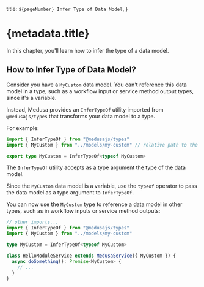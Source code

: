   title: `${pageNumber} Infer Type of Data Model`,
}

# {metadata.title}

In this chapter, you'll learn how to infer the type of a data model.

## How to Infer Type of Data Model?

Consider you have a `MyCustom` data model. You can't reference this data model in a type, such as a workflow input or service method output types, since it's a variable.

Instead, Medusa provides an `InferTypeOf` utility imported from `@medusajs/types` that transforms your data model to a type.

For example:

```ts
import { InferTypeOf } from "@medusajs/types"
import { MyCustom } from "../models/my-custom" // relative path to the model

export type MyCustom = InferTypeOf<typeof MyCustom>
```

The `InferTypeOf` utility accepts as a type argument the type of the data model.

Since the `MyCustom` data model is a variable, use the `typeof` operator to pass the data model as a type argument to `InferTypeOf`.

You can now use the `MyCustom` type to reference a data model in other types, such as in workflow inputs or service method outputs:

```ts title="Example Service"
// other imports...
import { InferTypeOf } from "@medusajs/types"
import { MyCustom } from "../models/my-custom"

type MyCustom = InferTypeOf<typeof MyCustom>

class HelloModuleService extends MedusaService({ MyCustom }) {
  async doSomething(): Promise<MyCustom> {
    // ...
  }
}
```